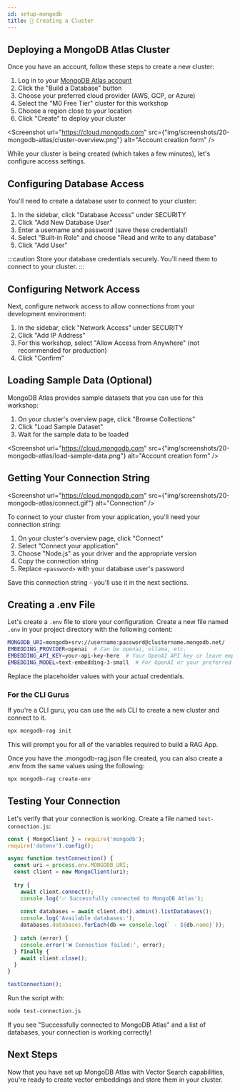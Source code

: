 ```yaml
---
id: setup-mongodb
title: 👐 Creating a Cluster
---
```



## Deploying a MongoDB Atlas Cluster

Once you have an account, follow these steps to create a new cluster:

1. Log in to your [MongoDB Atlas account](https://cloud.mongodb.com)
2. Click the "Build a Database" button
3. Choose your preferred cloud provider (AWS, GCP, or Azure)
4. Select the "M0 Free Tier" cluster for this workshop
5. Choose a region close to your location
6. Click "Create" to deploy your cluster

<Screenshot url="https://cloud.mongodb.com" src={"img/screenshots/20-mongodb-atlas/cluster-overview.png"} alt="Account creation form" />

While your cluster is being created (which takes a few minutes), let's configure access settings.

## Configuring Database Access

You'll need to create a database user to connect to your cluster:

1. In the sidebar, click "Database Access" under SECURITY
2. Click "Add New Database User"
3. Enter a username and password (save these credentials!)
4. Select "Built-in Role" and choose "Read and write to any database"
5. Click "Add User"

:::caution
Store your database credentials securely. You'll need them to connect to your cluster.
:::

## Configuring Network Access

Next, configure network access to allow connections from your development environment:

1. In the sidebar, click "Network Access" under SECURITY
2. Click "Add IP Address"
3. For this workshop, select "Allow Access from Anywhere" (not recommended for production)
4. Click "Confirm"

## Loading Sample Data (Optional)

MongoDB Atlas provides sample datasets that you can use for this workshop:

1. On your cluster's overview page, click "Browse Collections"
2. Click "Load Sample Dataset"
3. Wait for the sample data to be loaded

<Screenshot url="https://cloud.mongodb.com" src={"img/screenshots/20-mongodb-atlas/load-sample-data.png"} alt="Account creation form" />

## Getting Your Connection String

<Screenshot url="https://cloud.mongodb.com" src={"img/screenshots/20-mongodb-atlas/connect.gif"} alt="Connection" />


To connect to your cluster from your application, you'll need your connection string:

1. On your cluster's overview page, click "Connect"
2. Select "Connect your application"
3. Choose "Node.js" as your driver and the appropriate version
4. Copy the connection string
5. Replace `<password>` with your database user's password

Save this connection string - you'll use it in the next sections.

## Creating a .env File

Let's create a `.env` file to store your configuration. Create a new file named `.env` in your project directory with the following content:

```bash
MONGODB_URI=mongodb+srv://username:password@clustername.mongodb.net/
EMBEDDING_PROVIDER=openai  # Can be openai, ollama, etc.
EMBEDDING_API_KEY=your-api-key-here  # Your OpenAI API key or leave empty for Ollama
EMBEDDING_MODEL=text-embedding-3-small  # For OpenAI or your preferred model
```

Replace the placeholder values with your actual credentials.

### For the CLI Gurus

If you're a CLI guru, you can use the `mdb` CLI to create a new cluster and connect to it.

```bash
npx mongodb-rag init
```

This will prompt you for all of the variables required to build a RAG App.

Once you have the .mongodb-rag.json file created, you can also create a .env from the same values using the following:

```bash
npx mongodb-rag create-env
```

## Testing Your Connection

Let's verify that your connection is working. Create a file named `test-connection.js`:

```javascript
const { MongoClient } = require('mongodb');
require('dotenv').config();

async function testConnection() {
  const uri = process.env.MONGODB_URI;
  const client = new MongoClient(uri);
  
  try {
    await client.connect();
    console.log('✅ Successfully connected to MongoDB Atlas');
    
    const databases = await client.db().admin().listDatabases();
    console.log('Available databases:');
    databases.databases.forEach(db => console.log(` - ${db.name}`));
    
  } catch (error) {
    console.error('❌ Connection failed:', error);
  } finally {
    await client.close();
  }
}

testConnection();
```

Run the script with:

```bash
node test-connection.js
```

If you see "Successfully connected to MongoDB Atlas" and a list of databases, your connection is working correctly!

## Next Steps

Now that you have set up MongoDB Atlas with Vector Search capabilities, you're ready to create vector embeddings and store them in your cluster.
